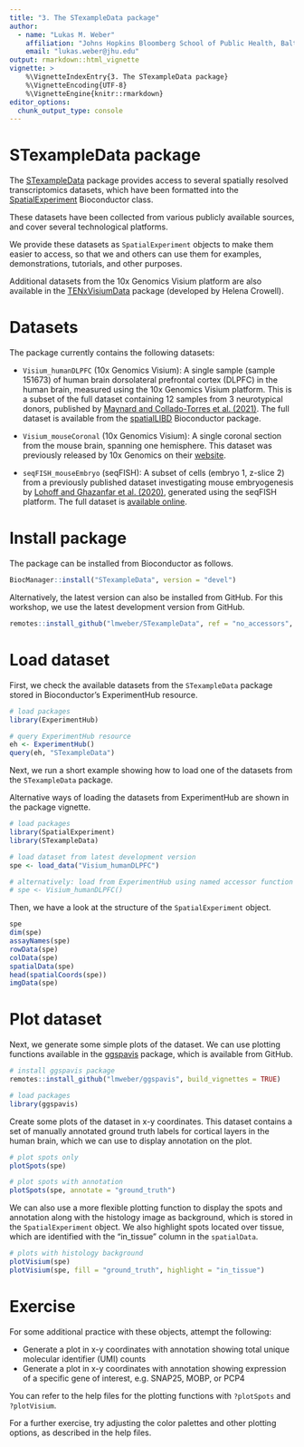 ```yaml
---
title: "3. The STexampleData package"
author:
  - name: "Lukas M. Weber"
    affiliation: "Johns Hopkins Bloomberg School of Public Health, Baltimore, USA"
    email: "lukas.weber@jhu.edu"
output: rmarkdown::html_vignette
vignette: >
    %\VignetteIndexEntry{3. The STexampleData package}
    %\VignetteEncoding{UTF-8}
    %\VignetteEngine{knitr::rmarkdown}
editor_options: 
  chunk_output_type: console
---
```


# STexampleData package

The [STexampleData](http://bioconductor.org/packages/STexampleData) package provides access to several spatially resolved transcriptomics datasets, which have been formatted into the [SpatialExperiment](https://bioconductor.org/packages/SpatialExperiment) Bioconductor class.

These datasets have been collected from various publicly available sources, and cover several technological platforms.

We provide these datasets as `SpatialExperiment` objects to make them easier to access, so that we and others can use them for examples, demonstrations, tutorials, and other purposes.

Additional datasets from the 10x Genomics Visium platform are also available in the [TENxVisiumData](https://bioconductor.org/packages/TENxVisiumData) package (developed by Helena Crowell).


# Datasets

The package currently contains the following datasets:

- `Visium_humanDLPFC` (10x Genomics Visium): A single sample (sample 151673) of human brain dorsolateral prefrontal cortex (DLPFC) in the human brain, measured using the 10x Genomics Visium platform. This is a subset of the full dataset containing 12 samples from 3 neurotypical donors, published by [Maynard and Collado-Torres et al. (2021)](https://www.nature.com/articles/s41593-020-00787-0). The full dataset is available from the [spatialLIBD](http://bioconductor.org/packages/spatialLIBD) Bioconductor package.

- `Visium_mouseCoronal` (10x Genomics Visium): A single coronal section from the mouse brain, spanning one hemisphere. This dataset was previously released by 10x Genomics on their [website](https://support.10xgenomics.com/spatial-gene-expression/datasets/1.1.0/V1_Adult_Mouse_Brain).

- `seqFISH_mouseEmbryo` (seqFISH): A subset of cells (embryo 1, z-slice 2) from a previously published dataset investigating mouse embryogenesis by [Lohoff and Ghazanfar et al. (2020)](https://www.biorxiv.org/content/10.1101/2020.11.20.391896v1), generated using the seqFISH platform. The full dataset is [available online](https://marionilab.cruk.cam.ac.uk/SpatialMouseAtlas/).


# Install package

The package can be installed from Bioconductor as follows.

```r
BiocManager::install("STexampleData", version = "devel")
```

Alternatively, the latest version can also be installed from GitHub. For this workshop, we use the latest development version from GitHub.

```r
remotes::install_github("lmweber/STexampleData", ref = "no_accessors", build_vignettes = TRUE)
```


# Load dataset

First, we check the available datasets from the `STexampleData` package stored in Bioconductor's ExperimentHub resource.

```r
# load packages
library(ExperimentHub)
```

```r
# query ExperimentHub resource
eh <- ExperimentHub()
query(eh, "STexampleData")
```


Next, we run a short example showing how to load one of the datasets from the `STexampleData` package.

Alternative ways of loading the datasets from ExperimentHub are shown in the package vignette.

```r
# load packages
library(SpatialExperiment)
library(STexampleData)
```

```r
# load dataset from latest development version
spe <- load_data("Visium_humanDLPFC")

# alternatively: load from ExperimentHub using named accessor function
# spe <- Visium_humanDLPFC()
```


Then, we have a look at the structure of the `SpatialExperiment` object.

```r
spe
dim(spe)
assayNames(spe)
rowData(spe)
colData(spe)
spatialData(spe)
head(spatialCoords(spe))
imgData(spe)
```


# Plot dataset

Next, we generate some simple plots of the dataset. We can use plotting functions available in the [ggspavis](https://github.com/lmweber/ggspavis) package, which is available from GitHub.

```r
# install ggspavis package
remotes::install_github("lmweber/ggspavis", build_vignettes = TRUE)
```

```r
# load packages
library(ggspavis)
```


Create some plots of the dataset in x-y coordinates. This dataset contains a set of manually annotated ground truth labels for cortical layers in the human brain, which we can use to display annotation on the plot.

```r
# plot spots only
plotSpots(spe)
```

```r
# plot spots with annotation
plotSpots(spe, annotate = "ground_truth")
```


We can also use a more flexible plotting function to display the spots and annotation along with the histology image as background, which is stored in the `SpatialExperiment` object. We also highlight spots located over tissue, which are identified with the "in_tissue" column in the `spatialData`.

```r
# plots with histology background
plotVisium(spe)
plotVisium(spe, fill = "ground_truth", highlight = "in_tissue")
```


# Exercise

For some additional practice with these objects, attempt the following:

- Generate a plot in x-y coordinates with annotation showing total unique molecular identifier (UMI) counts
- Generate a plot in x-y coordinates with annotation showing expression of a specific gene of interest, e.g. SNAP25, MOBP, or PCP4

You can refer to the help files for the plotting functions with `?plotSpots` and `?plotVisium`.

For a further exercise, try adjusting the color palettes and other plotting options, as described in the help files.

<!-- Possible solution 1 -->
<!-- colData(spe)$sum <- colSums(counts(spe)) -->
<!-- plotVisium(spe, fill = "sum", highlight = "in_tissue") -->

<!-- Possible solution 2 -->
<!-- id <- rowData(spe)$gene_id[which(rowData(spe)$gene_name == "PCP4")] -->
<!-- plotVisium(spe, fill = id, highlight = "in_tissue", assay = "counts") -->

